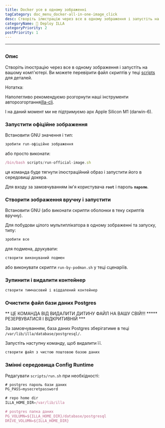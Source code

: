 ```yaml
---
title: Docker усе в одному зображенні
tagCategory: doc_menu_docker-all-in-one-image_click
desc: Створіть ілюстрацію через все в одному зображення і запустіть на вашому комп'ютері.
categoryName: 👷 Deploy ILLA
categoryPriority: 2
postPriority: 1
---
```


* * *

## <h2 hidden>Docker in-1 зображення</h2>

### Опис

Створіть ілюстрацію через все в одному зображення і запустіть на вашому комп'ютері. Ви можете перевірити файл скриптів у теці [scripts](https://github.com/illacloud/deploy-illa-manually/blob/main/docker/scripts) для деталей.

Нотатка:

Наполегливо рекомендуємо розгорнути наші інструменти авторозгортання[illa-cli](https://github.com/illacloud/illa).

І на даний момент ми не підтримуємо арх Apple Silicon M1 (darwin-6).

### Запустити офіційне зображення

Встановити GNU значення і тип:

```jsx
зробити run-офіційне зображення
```

або просто виконати:

```jsx
/bin/bash scripts/run-official-image.sh
```

ця команда буде тягнути ілюстраційний образ і запустити його в середовищі докера.

Для входу за замовчуванням ім'я користувача **`root`** і пароль **`паролю`**.

### Створити зображення вручну і запустити

Встановити GNU (або виконати скрипти оболонки в теку скриптів вручну).

Для побудови цілого мультиплікатора в одному зображенні та запуску, типу:

```jsx
зробити все
```

для подмена, друкувати:

```jsx
створити виконуваний подмен
```

або виконувати скрипти `run-by-podman.sh` у теці сценаріїв.

### Зупинити і видалити контейнер

```jsx
створити тимчасовий і віддалений контейнер
```

### Очистити файл бази даних Postgres

** ЦЕ КОМАНДА ВІД ВИДАЛИТИ ДИТИНУ ФАЙЛ НА ВАШУ СВІЙ!!! \*\*\*** РЕЗЕРВУВАТИСЯ І ВІДКРИТИВНІЙ \*\*\*

За замовчуванням, база даних Postgres зберігатиме в теці `/var/lib/illa/database/postgresql/`.

Запустіть наступну команду, щоб видалити її.

```jsx
створити файл з чистою поштовою базою даних
```

### Змінні середовища Config Runtime

Редагувати `scripts/run.sh` при необхідності:

```jsx
# postgres пароль бази даних
PG_PASS=mysecretpassword

# repo home dir
ILLA_HOME_DIR=/var/lib/illa

# postgres папка даних
PG_VOLUMN=${ILLA_HOME_DIR}/database/postgresql
DRIVE_VOLUMN=${ILLA_HOME_DIR}
```
